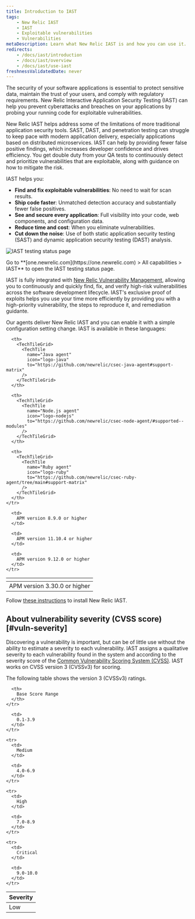 ```yaml
---
title: Introduction to IAST
tags:
    - New Relic IAST
    - IAST
    - Exploitable vulnerabilities
    - Vulnerabilities
metaDescription: Learn what New Relic IAST is and how you can use it.
redirects:
    - /docs/iast/introduction
    - /docs/iast/overview
    - /docs/iast/use-iast
freshnessValidatedDate: never
---
```


The security of your software applications is essential to protect sensitive data, maintain the trust of your users, and comply with regulatory requirements. New Relic Interactive Application Security Testing (IAST) can help you prevent cyberattacks and breaches on your applications by probing your running code for exploitable vulnerabilities.

New Relic IAST helps address some of the limitations of more traditional application security tools. SAST, DAST, and penetration testing can struggle to keep pace with modern application delivery, especially applications based on distributed microservices. IAST can help by providing fewer false positive findings, which increases developer confidence and drives efficiency. You get double duty from your QA tests to continuously detect and prioritize vulnerabilities that are exploitable, along with guidance on how to mitigate the risk.

IAST helps you:

* <DNT>**Find and fix exploitable vulnerabilities**</DNT>: No need to wait for scan results.
* <DNT>**Ship code faster**</DNT>: Unmatched detection accuracy and substantially fewer false positives.
* <DNT>**See and secure every application**</DNT>: Full visibility into your code, web components, and configuration data.
* <DNT>**Reduce time and cost**</DNT>: When you eliminate vulnerabilities.
* <DNT>**Cut down the noise**</DNT>: Use of both static application security testing (SAST) and dynamic application security testing (DAST) analysis.

<img
  title="IAST testing status page"
  alt="IAST testing status page"
  src="/images/iast_screenshot-full_testing-status.webp"
/>

<figcaption>
  Go to <DNT>**[one.newrelic.com](https://one.newrelic.com) > All capabilities > IAST**</DNT> to open the IAST testing status page.
</figcaption>

IAST is fully integrated with [New Relic Vulnerability Management](/docs/vulnerability-management/overview/), allowing you to continuously and quickly find, fix, and verify high-risk vulnerabilities across the software development lifecycle. IAST's exclusive proof of exploits helps you use your time more efficiently by providing you with a high-priority vulnerability, the steps to reproduce it, and remediation guidante.

Our <InlinePopover type="apm"/> agents deliver New Relic IAST and you can enable it with a simple configuration setting change. IAST is available in these languages:

<table>
  <thead>
    <tr>
      <th>
        <TechTileGrid>
          <TechTile
            name="Go agent"
            icon="logo-go"
            to="https://github.com/newrelic/csec-go-agent/tree/main#support-matrix"
          />
        </TechTileGrid>
      </th>

      <th>
        <TechTileGrid>
          <TechTile
            name="Java agent"
            icon="logo-java"
            to="https://github.com/newrelic/csec-java-agent#support-matrix"
          />
        </TechTileGrid>
      </th>

      <th>
        <TechTileGrid>
          <TechTile
            name="Node.js agent"
            icon="logo-nodejs"
            to="https://github.com/newrelic/csec-node-agent/#supported--modules"
          />
        </TechTileGrid>
      </th>

      <th>
        <TechTileGrid>
          <TechTile
            name="Ruby agent"
            icon="logo-ruby"
            to="https://github.com/newrelic/csec-ruby-agent/tree/main#support-matrix"
          />
        </TechTileGrid>
      </th>
    </tr>
  </thead>

  <tbody>
    <tr>
      <td>
        APM version 3.30.0 or higher
      </td>

      <td>
        APM version 8.9.0 or higher
      </td>

      <td>
        APM version 11.10.4 or higher
      </td>

      <td>
        APM version 9.12.0 or higher
      </td>
    </tr>
  </tbody>
</table>

Follow [these instructions](/docs/iast/install/) to install New Relic IAST.

## About vulnerability severity (CVSS score) [#vuln-severity]

Discovering a vulnerability is important, but can be of little use without the ability to estimate a severity to each vulnerability. IAST assigns a qualitative severity to each vulnerability found in the system and according to the severity score of the [Common Vulnerability Scoring System (CVSS)](https://nvd.nist.gov/vuln-metrics/cvss). IAST works on CVSS version 3 (CVSSv3) for scoring.

The following table shows the version 3 (CVSSv3) ratings.

<table>
  <thead>
    <tr>
      <th>
        Severity
      </th>

      <th>
        Base Score Range
      </th>
    </tr>
  </thead>

  <tbody>
    <tr>
      <td>
        Low
      </td>

      <td>
        0.1-3.9
      </td>
    </tr>

    <tr>
      <td>
        Medium
      </td>

      <td>
        4.0-6.9
      </td>
    </tr>

    <tr>
      <td>
        High
      </td>

      <td>
        7.0-8.9
      </td>
    </tr>

    <tr>
      <td>
        Critical
      </td>

      <td>
        9.0-10.0
      </td>
    </tr>
  </tbody>
</table>
